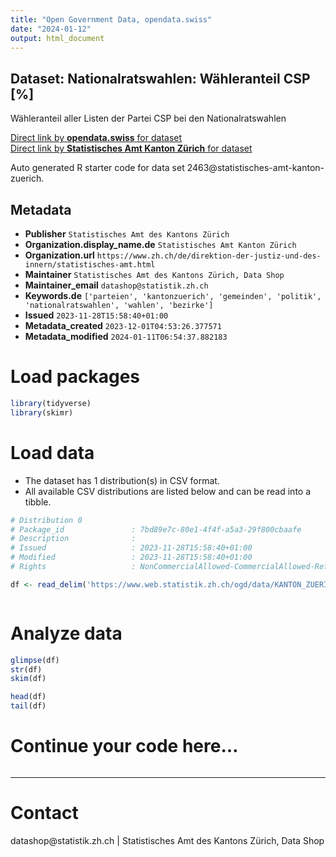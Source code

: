 ```yaml
---
title: "Open Government Data, opendata.swiss"
date: "2024-01-12"
output: html_document
---
```


## Dataset: Nationalratswahlen: Wähleranteil CSP [%]

Wähleranteil aller Listen der Partei CSP bei den Nationalratswahlen

[Direct link by **opendata.swiss** for dataset](https://opendata.swiss/de/dataset/nrw-wahleranteil-csp)<br>
[Direct link by **Statistisches Amt Kanton Zürich** for dataset](https://www.zh.ch/de/politik-staat/gemeinden/gemeindeportraet.html)

Auto generated R starter code for data set 2463@statistisches-amt-kanton-zuerich.

## Metadata

- **Publisher** `Statistisches Amt des Kantons Zürich`
- **Organization.display_name.de** `Statistisches Amt Kanton Zürich`
- **Organization.url** `https://www.zh.ch/de/direktion-der-justiz-und-des-innern/statistisches-amt.html`
- **Maintainer** `Statistisches Amt des Kantons Zürich, Data Shop`
- **Maintainer_email** `datashop@statistik.zh.ch`
- **Keywords.de** `['parteien', 'kantonzuerich', 'gemeinden', 'politik', 'nationalratswahlen', 'wahlen', 'bezirke']`
- **Issued** `2023-11-28T15:58:40+01:00`
- **Metadata_created** `2023-12-01T04:53:26.377571`
- **Metadata_modified** `2024-01-11T06:54:37.882183`


# Load packages

```r

library(tidyverse)
library(skimr)

```

# Load data

-   The dataset has 1 distribution(s) in CSV format.
-   All available CSV distributions are listed below and can be read into a tibble.

```r

# Distribution 0
# Package_id               : 7bd89e7c-80e1-4f4f-a5a3-29f800cbaafe
# Description              : 
# Issued                   : 2023-11-28T15:58:40+01:00
# Modified                 : 2023-11-28T15:58:40+01:00
# Rights                   : NonCommercialAllowed-CommercialAllowed-ReferenceNotRequired

df <- read_delim('https://www.web.statistik.zh.ch/ogd/data/KANTON_ZUERICH_845.csv')



```

# Analyze data

```r

glimpse(df)
str(df)
skim(df)

head(df)
tail(df)

```

# Continue your code here...

```r

```

------------------------------------------------------------------------

# Contact

datashop@statistik.zh.ch | Statistisches Amt des Kantons Zürich, Data Shop
